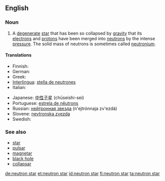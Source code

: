 ==English==
{{wikipedia}}

===Noun===
{{en-noun|sg=[[neutron]] [[star]]}}

# {{star}} A [[degenerate]] [[star]] that has been so collapsed by [[gravity]] that its [[electron]]s and [[proton|protons]] have been merged into [[neutron]]s by the intense [[pressure]].  The solid mass of neutrons is sometimes called [[neutronium]].

====Translations====
{{trans-top|star composed of neutrons}}
* Finnish: {{t+|fi|neutronitähti}}
* German: {{t+|de|Neutronenstern|m}}
* Greek: {{t|el|αστέρας νετρονίων|n|s}}
* [[Interlingua]]: [[stella de neutrones]]
* Italian: {{t-|it|stella neutronica|f}}
{{trans-mid}}
* Japanese: [[中性子星]] (chūseishi-sei)
* Portuguese: [[estrela de nêutrons]]
* Russian: [[нейтронная звезда]] (n'ejtrónnaja zv'ezdá) {{f}}
* Slovene: [[nevtronska zvezda]] {{f}}
* Swedish: {{t+|sv|neutronstjärna}}
{{trans-bottom}}

===See also===
* [[star]]
* [[pulsar]]
* [[magnetar]]
* [[black hole]]
* [[collapsar]]

[[de:neutron star]]
[[et:neutron star]]
[[id:neutron star]]
[[fi:neutron star]]
[[ta:neutron star]]